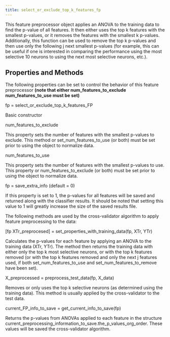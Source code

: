 ---
title: select_or_exclude_top_k_features_fp
---

<p class="ethan_opening_paragraph" style="padding-bottom: 0% !important;">This feature preprocessor object applies an ANOVA to the training data to find the p-value of all features. It then either uses the top k features with the smallest p-values, or it removes the features with the smallest k p-values. Additionally, this function can be used to remove the top k p-values and then use only the following j next smallest p-values (for example, this can be useful if one is interested in comparing the performance using the most selective 10 neurons to using the next most selective neurons, etc.). 


<h2 class="methods_and_properties">Properties and Methods</h2>

The following properties can be set to control the behavior of this feature preprocessor <strong>(note that either num_features_to_exclude num_features_to_use must be set) </strong>
<p class="ethan_bold_method">fp = select_or_exclude_top_k_features_FP</p>
<p class="ethan_method_explanation">Basic constructor</p>
<p class="ethan_bold_method">num_features_to_exclude</p>
<p class="ethan_method_explanation">This property sets the number of features with the smallest p-values to exclude. This method or set_num_features_to_use (or both) must be set prior to using the object to normalize data. </p>
<p class="ethan_bold_method">num_features_to_use</p>
<p class="ethan_method_explanation">This property sets the number of features with the smallest p-values to use. This property or num_features_to_exclude (or both) must be set prior to using the object to normalize data.</p>
<p class="ethan_bold_method">fp = save_extra_info (default = 0)
</p><p class="ethan_method_explanation">If this property is set to 1, the p-values for all features will be saved and returned along with the classifier results. It should be noted that setting this value to 1 will greatly increase the size of the saved results file.</p>


The following methods are used by the cross-validator algorithm to apply feature preprocessing to the data:  

<p class="ethan_bold_method">[fp XTr_preprocesed] = set_properties_with_training_data(fp, XTr, YTr)</p>
<p class="ethan_method_explanation">Calculates the p-values for each feature by applying an ANOVA to the training data (XTr, YTr). The method then returns the training data with either only the top k most selective neurons, or with the top k features removed (or with the top k features removed and only the next j features used, if both set_num_features_to_use and set_num_features_to_remove have been set).</p>
<p class="ethan_bold_method">X_preprocessed = preprocess_test_data(fp, X_data)</p>
<p class="ethan_method_explanation">Removes or only uses the top k selective neurons (as determined using the training data).  This method is usually applied by the cross-validator to the test data.</p>
<p class="ethan_bold_method">current_FP_info_to_save = get_current_info_to_save(fp)</p>
<p class="ethan_method_explanation">Returns the p-values from ANOVAs applied to each feature in the structure current_preprocessing_information_to_save.the_p_values_org_order. These values will be saved the cross-validator algorithm.</p>

